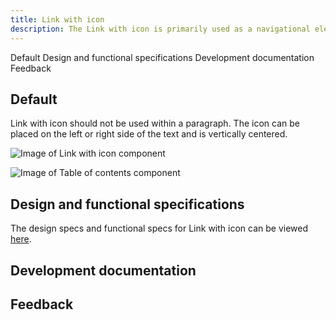 ```yaml
---
title: Link with icon
description: The Link with icon is primarily used as a navigational element with an icon as an indicator to the destination or type of content being referenced. 
---
```



<ComponentDescription name="Link with icon" type="ui" />

<AnchorLinks>

<AnchorLink>Default</AnchorLink>
<AnchorLink>Design and functional specifications</AnchorLink>
<AnchorLink>Development documentation</AnchorLink>
<AnchorLink>Feedback</AnchorLink>

</AnchorLinks>

## Default
Link with icon should not be used within a paragraph. The icon can be placed on the left or right side of the text and is vertically centered. 

<Row>
<Column colMd={8} colLg={8}>

![Image of Link with icon component](../../images/component/link-with-icon/link-with-icon-default.jpg)

</Column>
</Row>

<Title>Use case</Title>

![Image of Table of contents component](../../images/component/link-with-icon/link-with-icon-use-case.jpg)


## Design and functional specifications

The design specs and functional specs for Link with icon can be viewed <a href="https://ibm.box.com/s/i3jd6saoz0m851j2ohggrn452bnd51dm" target="_blank">here</a>.

## Development documentation

<ComponentStatus name="Link with icon" type="ui" />

## Feedback

<ComponentFeedback />
